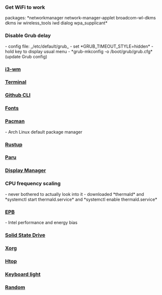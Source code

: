 === Get WiFi to work ===
packages: *networkmanager network-manager-applet broadcom-wl-dkms dkms iw wireless_tools iwd dialog wpa_supplicant*


=== Disable Grub delay ===
- config file: _/etc/default/grub_
- set *GRUB_TIMEOUT_STYLE=hidden*
- hold <Esc> key to display usual menu
- *grub-mkconfig -o /boot/grub/grub.cfg* (update Grub config)

=== [[i3-wm.wiki|i3-wm]] ===

=== [[Terminal.wiki|Terminal]] ===

=== [[Github CLI.wiki|Github CLI]] ===

=== [[Fonts.wiki|Fonts]] ===

=== [[Pacman.wiki|Pacman]] === 
- Arch Linux default package manager


=== [[Rustup.wiki|Rustup]] ===
=== [[Paru.wiki|Paru]] ===

=== [[Display Manager.wiki|Display Manager]] ===


=== CPU frequency scaling ===
- never bothered to actually look into it
- downloaded *thermald* and *systemctl start thermald.service* and *systemctl enable thermald.service*


=== [[EPB.wiki|EPB]] ===
- Intel performance and energy bias
=== [[Solid State Drive.wiki|Solid State Drive]] ===
=== [[Xorg.wiki|Xorg]] ===
=== [[Htop.wiki|Htop]] ===
=== [[Keyboard light.wiki|Keyboard light]] ===
=== [[Random.wiki|Random]] ===
